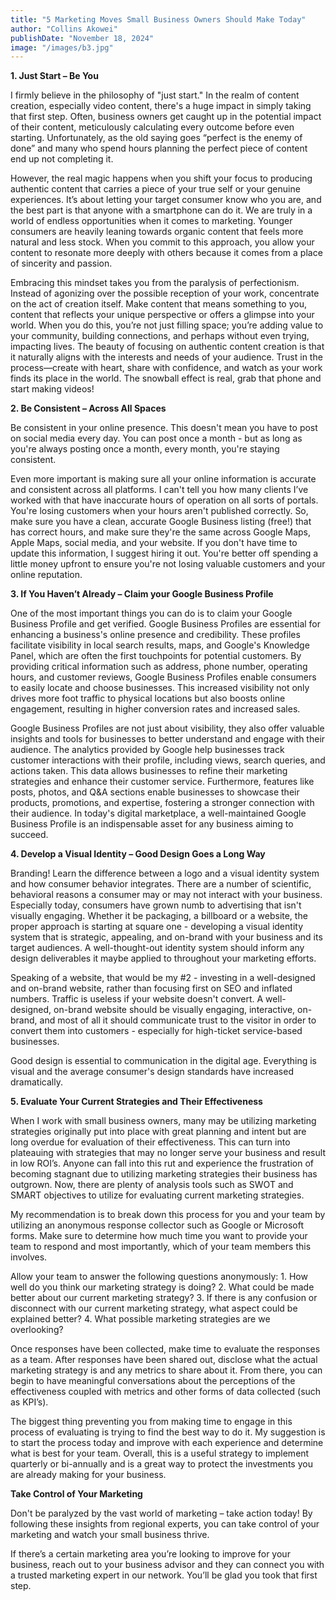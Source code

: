 ```yaml
---
title: "5 Marketing Moves Small Business Owners Should Make Today"
author: "Collins Akowei"
publishDate: "November 18, 2024"
image: "/images/b3.jpg"
---
```




**1. Just Start – Be You**


I firmly believe in the philosophy of "just start." In the realm of content creation, especially video content, there's a huge impact in simply taking that first step. Often, business owners get caught up in the potential impact of their content, meticulously calculating every outcome before even starting. Unfortunately, as the old saying goes “perfect is the enemy of done” and many who spend hours planning the perfect piece of content end up not completing it.

However, the real magic happens when you shift your focus to producing authentic content that carries a piece of your true self or your genuine experiences. It’s about letting your target consumer know who you are, and the best part is that anyone with a smartphone can do it. We are truly in a world of endless opportunities when it comes to marketing. Younger consumers are heavily leaning towards organic content that feels more natural and less stock. When you commit to this approach, you allow your content to resonate more deeply with others because it comes from a place of sincerity and passion.

Embracing this mindset takes you from the paralysis of perfectionism. Instead of agonizing over the possible reception of your work, concentrate on the act of creation itself. Make content that means something to you, content that reflects your unique perspective or offers a glimpse into your world. When you do this, you’re not just filling space; you’re adding value to your community, building connections, and perhaps without even trying, impacting lives. The beauty of focusing on authentic content creation is that it naturally aligns with the interests and needs of your audience. Trust in the process—create with heart, share with confidence, and watch as your work finds its place in the world. The snowball effect is real, grab that phone and start making videos! 


**2. Be Consistent – Across All Spaces**

Be consistent in your online presence. This doesn't mean you have to post on social media every day. You can post once a month - but as long as you're always posting once a month, every month, you're staying consistent.

Even more important is making sure all your online information is accurate and consistent across all platforms. I can't tell you how many clients I’ve worked with that have inaccurate hours of operation on all sorts of portals. You're losing customers when your hours aren't published correctly. So, make sure you have a clean, accurate Google Business listing (free!) that has correct hours, and make sure they're the same across Google Maps, Apple Maps, social media, and your website. If you don't have time to update this information, I suggest hiring it out. You're better off spending a little money upfront to ensure you're not losing valuable customers and your online reputation.


**3. If You Haven’t Already – Claim your Google Business Profile**

One of the most important things you can do is to claim your Google Business Profile and get verified. Google Business Profiles are essential for enhancing a business's online presence and credibility. These profiles facilitate visibility in local search results, maps, and Google's Knowledge Panel, which are often the first touchpoints for potential customers. By providing critical information such as address, phone number, operating hours, and customer reviews, Google Business Profiles enable consumers to easily locate and choose businesses. This increased visibility not only drives more foot traffic to physical locations but also boosts online engagement, resulting in higher conversion rates and increased sales.

Google Business Profiles are not just about visibility, they also offer valuable insights and tools for businesses to better understand and engage with their audience. The analytics provided by Google help businesses track customer interactions with their profile, including views, search queries, and actions taken. This data allows businesses to refine their marketing strategies and enhance their customer service. Furthermore, features like posts, photos, and Q&A sections enable businesses to showcase their products, promotions, and expertise, fostering a stronger connection with their audience. In today's digital marketplace, a well-maintained Google Business Profile is an indispensable asset for any business aiming to succeed.

**4. Develop a Visual Identity – Good Design Goes a Long Way**

Branding! Learn the difference between a logo and a visual identity system and how consumer behavior integrates. There are a number of scientific, behavioral reasons a consumer may or may not interact with your business. Especially today, consumers have grown numb to advertising that isn't visually engaging. Whether it be packaging, a billboard or a website, the proper approach is starting at square one - developing a visual identity system that is strategic, appealing, and on-brand with your business and its target audiences. A well-thought-out identity system should inform any design deliverables it maybe applied to throughout your marketing efforts. 

Speaking of a website, that would be my #2 - investing in a well-designed and on-brand website, rather than focusing first on SEO and inflated numbers. Traffic is useless if your website doesn't convert. A well-designed, on-brand website should be visually engaging, interactive, on-brand, and most of all it should communicate trust to the visitor in order to convert them into customers - especially for high-ticket service-based businesses. 

Good design is essential to communication in the digital age. Everything is visual and the average consumer's design standards have increased dramatically. 


**5. Evaluate Your Current Strategies and Their Effectiveness**

When I work with small business owners, many may be utilizing marketing strategies originally put into place with great planning and intent but are long overdue for evaluation of their effectiveness. This can turn into plateauing with strategies that may no longer serve your business and result in low ROI’s. Anyone can fall into this rut and experience the frustration of becoming stagnant due to utilizing marketing strategies their business has outgrown. Now, there are plenty of analysis tools such as SWOT and SMART objectives to utilize for evaluating current marketing strategies.

My recommendation is to break down this process for you and your team by utilizing an anonymous response collector such as Google or Microsoft forms. Make sure to determine how much time you want to provide your team to respond and most importantly, which of your team members this involves.  

Allow your team to answer the following questions anonymously: 1. How well do you think our marketing strategy is doing? 2. What could be made better about our current marketing strategy? 3. If there is any confusion or disconnect with our current marketing strategy, what aspect could be explained better? 4. What possible marketing strategies are we overlooking?   

Once responses have been collected, make time to evaluate the responses as a team. After responses have been shared out, disclose what the actual marketing strategy is and any metrics to share about it. From there, you can begin to have meaningful conversations about the perceptions of the effectiveness coupled with metrics and other forms of data collected (such as KPI’s).

The biggest thing preventing you from making time to engage in this process of evaluating is trying to find the best way to do it. My suggestion is to start the process today and improve with each experience and determine what is best for your team. Overall, this is a useful strategy to implement quarterly or bi-annually and is a great way to protect the investments you are already making for your business. 

**Take Control of Your Marketing**

Don't be paralyzed by the vast world of marketing – take action today! By following these insights from regional experts, you can take control of your marketing and watch your small business thrive.

If there’s a certain marketing area you’re looking to improve for your business, reach out to your business advisor and they can connect you with a trusted marketing expert in our network. You’ll be glad you took that first step.

